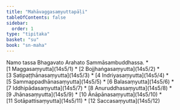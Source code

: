```yaml
---
title: "Mahāvaggasaṃyuttapāḷi"
tableOfContents: false
sidebar:
  order: 1
type: "tipitaka"
basket: "su"
book: "sn-maha"
---
```


<Paragraph number="1" type="center" book="sn-maha">
Namo tassa Bhagavato Arahato Sammāsambuddhassa.

</Paragraph>

<TableOfContents book="sn-maha">
* [1 Maggasaṃyutta](14s5/1)
* [2 Bojjhaṅgasaṃyutta](14s5/2)
* [3 Satipaṭṭhānasaṃyutta](14s5/3)
* [4 Indriyasaṃyutta](14s5/4)
* [5 Sammappadhānasaṃyutta](14s5/5)
* [6 Balasaṃyutta](14s5/6)
* [7 Iddhipādasaṃyutta](14s5/7)
* [8 Anuruddhasaṃyutta](14s5/8)
* [9 Jhānasaṃyutta](14s5/9)
* [10 Ānāpānasaṃyutta](14s5/10)
* [11 Sotāpattisaṃyutta](14s5/11)
* [12 Saccasaṃyutta](14s5/12)
</TableOfContents>
